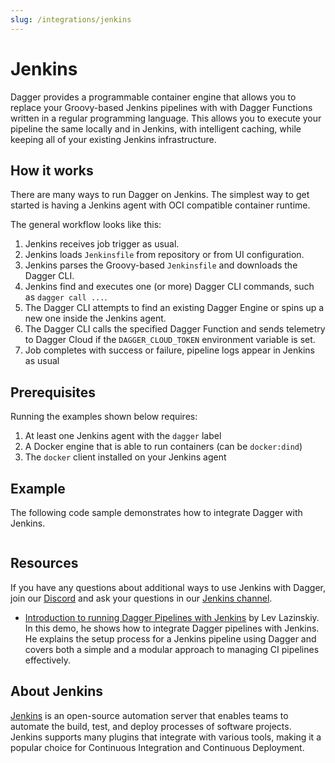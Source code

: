 ```yaml
---
slug: /integrations/jenkins
---
```


# Jenkins

Dagger provides a programmable container engine that allows you to replace your Groovy-based Jenkins pipelines with with Dagger Functions written in a regular programming language. This allows you to execute your pipeline the same locally and in Jenkins, with intelligent caching, while keeping all of your existing Jenkins infrastructure.

## How it works

There are many ways to run Dagger on Jenkins. The simplest way to get started is having a Jenkins agent with OCI compatible container runtime.

The general workflow looks like this:

1. Jenkins receives job trigger as usual.
1. Jenkins loads `Jenkinsfile` from repository or from UI configuration.
1. Jenkins parses the Groovy-based `Jenkinsfile` and downloads the Dagger CLI.
1. Jenkins find and executes one (or more) Dagger CLI commands, such as `dagger call ...`.
1. The Dagger CLI attempts to find an existing Dagger Engine or spins up a new one inside the Jenkins agent.
1. The Dagger CLI calls the specified Dagger Function and sends telemetry to Dagger Cloud if the `DAGGER_CLOUD_TOKEN` environment variable is set.
1. Job completes with success or failure, pipeline logs appear in Jenkins as usual

## Prerequisites

Running the examples shown below requires:

1. At least one Jenkins agent with the `dagger` label
1. A Docker engine that is able to run containers (can be `docker:dind`)
1. The `docker` client installed on your Jenkins agent

## Example

The following code sample demonstrates how to integrate Dagger with Jenkins.

```groovy title="Jenkinsfile" file=./snippets/Jenkinsfile
```

## Resources

If you have any questions about additional ways to use Jenkins with Dagger, join our [Discord](https://discord.gg/dagger-io) and ask your questions in our [Jenkins channel](https://discord.com/channels/707636530424053791/1149487212069670974).
- [Introduction to running Dagger Pipelines with Jenkins](https://youtu.be/vuEBx_s1sgs) by Lev Lazinskiy. In this demo, he shows how to integrate Dagger pipelines with Jenkins. He explains the setup process for a Jenkins pipeline using Dagger and covers both a simple and a modular approach to managing CI pipelines effectively.

## About Jenkins

[Jenkins](https://www.jenkins.io/) is an open-source automation server that enables teams to automate the build, test, and deploy processes of software projects. Jenkins supports many plugins that integrate with various tools, making it a popular choice for Continuous Integration and Continuous Deployment.
